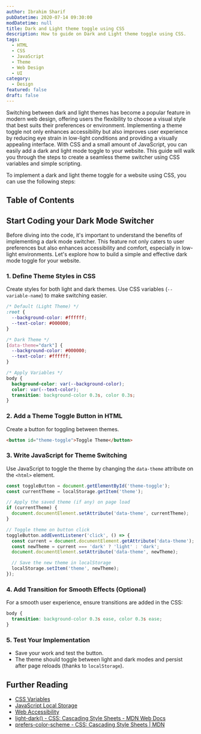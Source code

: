 ```yaml
---
author: Ibrahim Sharif
pubDatetime: 2020-07-14 09:30:00
modDatetime: null
title: Dark and Light theme toggle using CSS
description: How to guide on Dark and Light theme toggle using CSS.
tags:
  - HTML
  - CSS
  - JavaScript
  - Theme
  - Web Design
  - UI
category:
  - Design
featured: false
draft: false
---
```


Switching between dark and light themes has become a popular feature in modern web design, offering users the flexibility to choose a visual style that best suits their preferences or environment. Implementing a theme toggle not only enhances accessibility but also improves user experience by reducing eye strain in low-light conditions and providing a visually appealing interface. With CSS and a small amount of JavaScript, you can easily add a dark and light mode toggle to your website. This guide will walk you through the steps to create a seamless theme switcher using CSS variables and simple scripting.

To implement a dark and light theme toggle for a website using CSS, you can use the following steps:

## Table of Contents

## Start Coding your Dark Mode Switcher

Before diving into the code, it's important to understand the benefits of implementing a dark mode switcher. This feature not only caters to user preferences but also enhances accessibility and comfort, especially in low-light environments. Let's explore how to build a simple and effective dark mode toggle for your website.

### 1. Define Theme Styles in CSS

Create styles for both light and dark themes. Use CSS variables (`--variable-name`) to make switching easier.

```css
/* Default (Light Theme) */
:root {
  --background-color: #ffffff;
  --text-color: #000000;
}

/* Dark Theme */
[data-theme="dark"] {
  --background-color: #000000;
  --text-color: #ffffff;
}

/* Apply Variables */
body {
  background-color: var(--background-color);
  color: var(--text-color);
  transition: background-color 0.3s, color 0.3s;
}
```



### 2. Add a Theme Toggle Button in HTML

Create a button for toggling between themes.

```html
<button id="theme-toggle">Toggle Theme</button>
```



### 3. Write JavaScript for Theme Switching

Use JavaScript to toggle the theme by changing the `data-theme` attribute on the `<html>` element.

```javascript
const toggleButton = document.getElementById('theme-toggle');
const currentTheme = localStorage.getItem('theme');

// Apply the saved theme (if any) on page load
if (currentTheme) {
  document.documentElement.setAttribute('data-theme', currentTheme);
}

// Toggle theme on button click
toggleButton.addEventListener('click', () => {
  const current = document.documentElement.getAttribute('data-theme');
  const newTheme = current === 'dark' ? 'light' : 'dark';
  document.documentElement.setAttribute('data-theme', newTheme);

  // Save the new theme in localStorage
  localStorage.setItem('theme', newTheme);
});
```



### 4. Add Transition for Smooth Effects (Optional)

For a smooth user experience, ensure transitions are added in the CSS:

```css
body {
  transition: background-color 0.3s ease, color 0.3s ease;
}
```


### 5. Test Your Implementation

- Save your work and test the button.
- The theme should toggle between light and dark modes and persist after page reloads (thanks to `localStorage`).

## Further Reading
- [CSS Variables](https://developer.mozilla.org/en-US/docs/Web/CSS/Using_CSS_custom_properties)
- [JavaScript Local Storage](https://developer.mozilla.org/en-US/docs/Web/API/Window/localStorage)
- [Web Accessibility](https://www.w3.org/WAI/)
- [light-dark() - CSS: Cascading Style Sheets - MDN Web Docs](https://developer.mozilla.org/en-US/docs/Web/CSS/color_value/light-dark)
- [prefers-color-scheme - CSS: Cascading Style Sheets | MDN](https://developer.mozilla.org/en-US/docs/Web/CSS/@media/prefers-color-scheme)